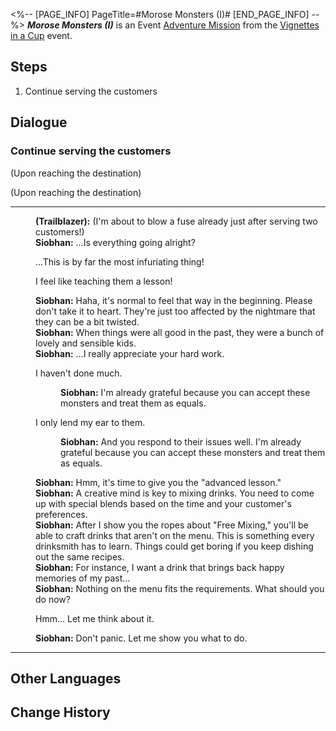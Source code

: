<%-- [PAGE_INFO]
PageTitle=#Morose Monsters (I)#
[END_PAGE_INFO] --%>
{{Stub|Dialogue.}}
{{Mission Infobox
|id            = 8021101
|title         = 
|image         = <!--Mission Morose Monsters (I).png-->
|type          = Adventure
|event_name    = Vignettes in a Cup
|chapter       = Vignettes in a Cup
|requirements  = [[Adventure Mission]] ''[[Become A Drinksmith]]'' completed
|summary       = <!--official mission summary from Fate's Atlas-->
|characters    = Siobhan; Trailblazer
|startLocation = [[Penacony]] - [[The Reverie (Dreamscape)]]
|world         = Penacony
|area          = The Reverie (Dreamscape)
|prev          = Become A Drinksmith
|next          = Morose Monsters (II)
|rewards       = Trailblaze EXP*100; Stellar Jade*10; Traveler's Guide*3; Lost Crystal*2; Credit*20,000
}}
'''''Morose Monsters (I)''''' is an Event [[Adventure Mission]] from the [[Vignettes in a Cup]] event.

==Steps==
# Continue serving the customers

<!--
==Gameplay Notes==

--><!--
==Trial Character==

-->
==Dialogue==
{{Stub Dialogue}}
===Continue serving the customers{{subst:void|<!--802110101-->}}===
{{Mission Description|type=adventure|location=The Reverie (Dreamscape)|Siobhan, the manager of Dreamjolt Hostelry, offered you an assignment to temporarily take over the job of drinksmith.<br />Having learned the basics of mixing drinks, it's now time to serve the customers.}}
{{Dialogue Start}}
;(Upon reaching the destination)

;(Upon reaching the destination)
----
:'''(Trailblazer):''' (I'm about to blow a fuse already just after serving two customers!)
:'''Siobhan:''' ...Is everything going alright?
:{{DIcon|Arrow}} ...This is by far the most infuriating thing!
:{{DIcon|Arrow}} I feel like teaching them a lesson!
:'''Siobhan:''' Haha, it's normal to feel that way in the beginning. Please don't take it to heart. They're just too affected by the nightmare that they can be a bit twisted.
:'''Siobhan:''' When things were all good in the past, they were a bunch of lovely and sensible kids.
:'''Siobhan:''' ...I really appreciate your hard work.
:{{DIcon|Arrow}} I haven't done much.
::'''Siobhan:''' I'm already grateful because you can accept these monsters and treat them as equals.
:{{DIcon|Arrow}} I only lend my ear to them.
::'''Siobhan:''' And you respond to their issues well. I'm already grateful because you can accept these monsters and treat them as equals.
:'''Siobhan:''' Hmm, it's time to give you the "advanced lesson."
:'''Siobhan:''' A creative mind is key to mixing drinks. You need to come up with special blends based on the time and your customer's preferences.
:'''Siobhan:''' After I show you the ropes about "Free Mixing," you'll be able to craft drinks that aren't on the menu. This is something every drinksmith has to learn. Things could get boring if you keep dishing out the same recipes.
:'''Siobhan:''' For instance, I want a {{Color|keyword|nobold=1|large, extra sweet}} drink that brings back happy memories of my past...
:'''Siobhan:''' Nothing on the menu fits the requirements. What should you do now?
:{{DIcon|Arrow}} Hmm... Let me think about it.
:'''Siobhan:''' Don't panic. Let me show you what to do.
:{{tx}}
----
{{Dialogue End}}

==Other Languages==
{{Other Languages
|en   = Morose Monsters (I)
|zhs  = 忧伤的怪物们·其一
|zht  = 憂傷的怪物們•其一
|ja   = 悲しき化け物たち・1
|ko   = 우울한 몬스터들•1
|es   = Monstruos melancólicos&nbsp;I
|fr   = Monstres moroses (I)
|ru   = Опечаленные монстры I
|th   = เหล่ามอนสเตอร์ที่เศร้าโศก 1
|vi   = Quái Vật Buồn 1
|de   = Melancholische Monster (Teil 1)
|id   = Para Monster yang Bersedih 1
|pt   = Monstros Taciturnos (I)
}}

==Change History==
{{Change History|2.1}}
